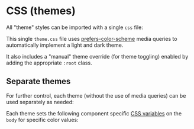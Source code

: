 
<Meta of={CSSThemesStories} />

# CSS (themes)

All "theme" styles can be imported with a single `css` file:

<Story of={CSSThemesStories.CombinedImport} />

This single `theme.css` file uses [prefers-color-scheme](https://developer.mozilla.org/en-US/docs/Web/CSS/@media/prefers-color-scheme) media queries to automatically implement a light and dark theme.

It also includes a "manual" theme override (for theme toggling) enabled by adding the appropriate `:root` class.

<Story of={CSSThemesStories.CombinedImportThemeToggling} />

## Separate themes

For further control, each theme (without the use of media queries) can be used separately as needed:

<Story of={CSSThemesStories.SeparateImport} />

Each theme sets the following component specific [CSS variables](https://developer.mozilla.org/en-US/docs/Web/CSS/--*) on the `body` for specific color values:

<Story of={CSSThemesStories.SeparateImportVars} />
